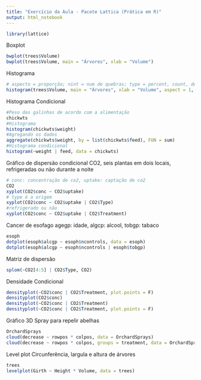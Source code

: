 ```yaml
---
title: "Exercício da Aula - Pacote Lattica (Prática em R)"
output: html_notebook
---
```


```r
library(lattice)
```
Boxplot
```r
bwplot(trees$Volume)
bwplot(trees$Volume, main = "Árvores", xlab = "Volume")
```
Histograma
```r
# aspecto = proporção; nint = num de quebras; type = percent, count, density;
histogram(trees$Volume, main = "Árvores", xlab = "Volume", aspect = 1, type = "percent", nint = 5)
```
Histograma Condicional
```r
#Peso das galinhas de acordo com a alimentação
chickwts
#Histograma
histogram(chickwts$weight)
#Agregando os dados
aggregate(chickwts$weight, by = list(chickwts$feed), FUN = sum)
#Histograma condicional
histogram(~weight | feed, data = chickwts)
```
Gráfico de dispersão condicional
CO2, seis plantas em dois locais, refrigeradas ou não durante a noite
```r
# conc: concentração de co2, uptake: captação de co2
CO2
xyplot(CO2$conc ~ CO2$uptake)
# type é a origem
xyplot(CO2$conc ~ CO2$uptake | CO2$Type)
#refrigerado ou não
xyplot(CO2$conc ~ CO2$uptake | CO2$Treatment)
```
Cancer de esofago
agegp: idade, algcp: alcool, tobgp: tabaco
```r
esoph
dotplot(esoph$alcgp ~ esoph$ncontrols, data = esoph)
dotplot(esoph$alcgp ~ esoph$ncontrols | esoph$tobgp)
```
Matriz de dispersão
```r
splom(~CO2[4:5] | CO2$Type, CO2)
```
Densidade Condicional
```r
densityplot(~CO2$conc | CO2$Treatment, plot.points = F)
densityplot(CO2$conc)
densityplot(~CO2$conc | CO2$Treatment)
densityplot(~CO2$conc | CO2$Treatment, plot.points = F)
```
Gráfico 3D
Spray para repelir abelhas
```r
OrchardSprays
cloud(decrease ~ rowpos * colpos, data = OrchardSprays)
cloud(decrease ~ rowpos * colpos, groups = treatment, data = OrchardSprays)
```
Level plot
Circunferência, largula e altura de árvores
```r
trees
levelplot(Girth ~ Height * Volume, data = trees)
```

